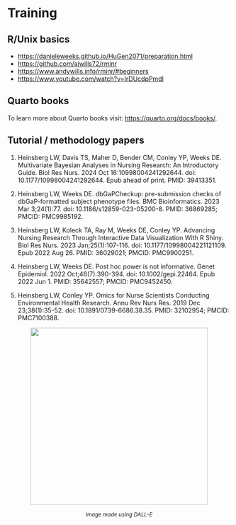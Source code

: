 # Training {.unnumbered}

## R/Unix basics

-   <https://danieleweeks.github.io/HuGen2071/preparation.html>
-   <https://github.com/ajwills72/rminr>
-   <https://www.andywills.info/rminr/#beginners>
-   <https://www.youtube.com/watch?v=IrDUcdpPmdI>

## Quarto books

To learn more about Quarto books visit: <https://quarto.org/docs/books/>.

## Tutorial / methodology papers 

1. Heinsberg LW, Davis TS, Maher D, Bender CM, Conley YP, Weeks DE. Multivariate Bayesian Analyses in Nursing Research: An Introductory Guide. Biol Res Nurs. 2024 Oct 16:10998004241292644. doi: 10.1177/10998004241292644. Epub ahead of print. PMID: 39413351.                

2. Heinsberg LW, Weeks DE. dbGaPCheckup: pre-submission checks of dbGaP-formatted subject phenotype files. BMC Bioinformatics. 2023 Mar 3;24(1):77. doi: 10.1186/s12859-023-05200-8. PMID: 36869285; PMCID: PMC9985192.                

3. Heinsberg LW, Koleck TA, Ray M, Weeks DE, Conley YP. Advancing Nursing Research Through Interactive Data Visualization With R Shiny. Biol Res Nurs. 2023 Jan;25(1):107-116. doi: 10.1177/10998004221121109. Epub 2022 Aug 26. PMID: 36029021; PMCID: PMC9900251.                

4. Heinsberg LW, Weeks DE. Post hoc power is not informative. Genet Epidemiol. 2022 Oct;46(7):390-394. doi: 10.1002/gepi.22464. Epub 2022 Jun 1. PMID: 35642557; PMCID: PMC9452450.                

5. Heinsberg LW, Conley YP. Omics for Nurse Scientists Conducting Environmental Health Research. Annu Rev Nurs Res. 2019 Dec 23;38(1):35-52. doi: 10.1891/0739-6686.38.35. PMID: 32102954; PMCID: PMC7100388.                


<p align="center">
  <img src="R_logo.png" alt="" width="400">
</p>
<p align="center" style="font-size: 12px;">
  *Image made using DALL-E*
</p>   

